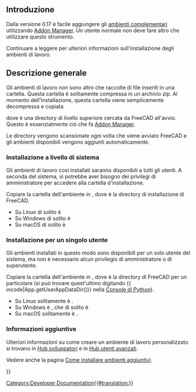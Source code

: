<languages/>
{{TOCright}}

<span id="Introduction"></span>
== Introduzione ==

Dalla versione 0.17 è facile aggiungere gli [[external_workbenches/it|ambienti complementari]] utilizzando [[Std_AddonMgr/it|Addon Manager]]. Un utente normale non deve fare altro che utilizzare questo strumento.

Continuare a leggere per ulteriori informazioni sull'installazione degli ambienti di lavoro.

<span id="General_description"></span>
== Descrizione generale ==

Gli ambienti di lavoro non sono altro che raccolte di file inseriti in una cartella. Questa cartella è solitamente compressa in un archivio zip. Al momento dell'installazione, questa cartella viene semplicemente decompressa e copiata

{{Code|code=
$ROOT_DIR/Mod/
}}

dove {{incode|$ROOT_DIR}} è una directory di livello superiore cercata da FreeCAD all'avvio. Questo è essenzialmente ciò che fa [[Std_AddonMgr/it|Addon Manager]].

Le directory  {{incode|Mod/}} vengono scansionate ogni volta che viene avviato FreeCAD e gli ambienti disponibili vengono aggiunti automaticamente.

<span id="Installing_system-wide"></span>
===Installazione a livello di sistema===

Gli ambienti di lavoro così installati saranno disponibili a tutti gli utenti. A seconda del sistema, si potrebbe aver bisogno dei privilegi di amministratore per accedere alla cartella d'installazione.

Copiare la cartella dell'ambiente in {{incode|$INSTALL_DIR/Mod/}}, dove {{incode|$INSTALL_DIR}} è la directory di installazione di FreeCAD.
* Su Linux di solito è {{incode|/usr/share/freecad/Mod/}}
* Su Windows di solito è {{incode|C:\Program Files\FreeCAD\Mod\}}
* Su macOS di solito è {{incode|/Applications/FreeCAD/Mod/}}

<span id="Installing_for_a_single_user"></span>
===Installazione per un singolo utente===

Gli ambienti installati in questo modo sono disponibili per un solo utente del sistema, ma non è necessario alcun privilegio di amministratore o di superutente.

Copiare la cartella dell'ambiente in {{incode|$USER_DIR/Mod/}}, dove {{incode|$USER_DIR}} è la directory di FreeCAD per un particolare {{incode|nome utente}} (si può trovare quest'ultimo digitando {{ incode|App.getUserAppDataDir()}} nella [[Python_console/it|Console di Python]]).
* Su Linux solitamente è {{incode|/home/username/.local/share/FreeCAD/Mod/}}.
* Su Windows è {{incode|%APPDATA%\FreeCAD\Mod\}}, che di solito è {{incode|C:\Users\username\Appdata\Roaming\FreeCAD\Mod\}}
* Su macOS solitamente è {{incode|/Users/username/Library/Application Support/FreeCAD/Mod/}}.

<span id="Additional_information"></span>
=== Informazioni aggiuntive ===

Ulteriori informazioni su come creare un ambiente di lavoro personalizzato si trovano in [[Developer hub/it|Hub sviluppatori]] e in [[Power users hub/it|Hub utenti avanzati]].

Vedere anche la pagina [[How_to_install_additional_workbenches/it|Come installare ambienti aggiuntivi]].


{{Powerdocnavi{{#translation:}}}}
[[Category:Developer Documentation{{#translation:}}]]